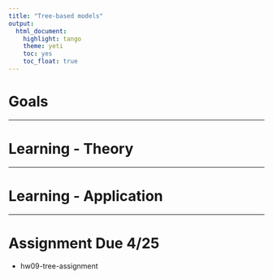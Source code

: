 ```yaml
---
title: "Tree-based models"
output:   
  html_document: 
    highlight: tango
    theme: yeti
    toc: yes
    toc_float: true
---
```



# Goals

----

# Learning - Theory


----

# Learning - Application


----


# Assignment Due 4/25

* hw09-tree-assignment

    
    
    
